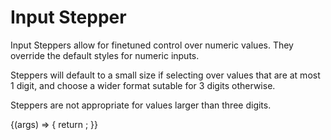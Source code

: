 
<Meta title="Core/Atoms/InputStepper" component={InputStepper} />

# Input Stepper

<StoryStatus status="ready" />

Input Steppers allow for finetuned control over numeric values. They
override the default styles for numeric inputs.

Steppers will default to a small size if selecting over values that are
at most 1 digit, and choose a wider format sutable for 3 digits
otherwise.

Steppers are not appropriate for values larger than three digits.

<Preview withSource="open">
  <Story
    name="Stepper"
    args={{
      label: 'things',
      ariaLabel: 'input stepper',
      min: 0,
      max: 999,
      value: 99,
    }}
  >
    {(args) => {
      return <InputStepper {...args} />;
    }}
  </Story>
</Preview>

<Props story="Stepper" />
